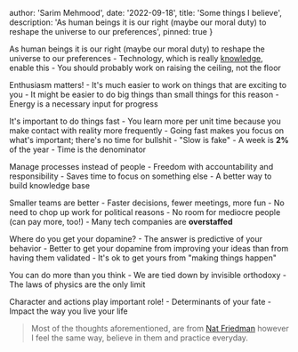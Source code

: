 
  author: 'Sarim Mehmood',
  date: '2022-09-18',
  title: 'Some things I believe',
  description:
    'As human beings it is our right (maybe our moral duty) to reshape the universe to our preferences',
  pinned: true
}


As human beings it is our right (maybe our moral duty) to reshape the universe to our preferences
    - Technology, which is really [knowledge](https://en.wikipedia.org/wiki/The_Beginning_of_Infinity), enable this
    - You should probably work on raising the ceiling, not the floor

Enthusiasm matters!
    - It's much easier to work on things that are exciting to you
    - It might be easier to do big things than small things for this reason
    - Energy is a necessary input for progress

It's important to do things fast
    - You learn more per unit time because you make contact with reality more frequently
    - Going fast makes you focus on what's important; there's no time for bullshit
    - "Slow is fake"
    - A week is **2%** of the year
    - Time is the denominator

Manage processes instead of people
    - Freedom with accountability and responsibility
    - Saves time to focus on something else
    - A better way to build knowledge base

Smaller teams are better
    - Faster decisions, fewer meetings, more fun
    - No need to chop up work for political reasons
    - No room for mediocre people (can pay more, too!)
    - Many tech companies are **overstaffed**

Where do you get your dopamine?
    - The answer is predictive of your behavior
    - Better to get your dopamine from improving your ideas than from having them validated
    - It's ok to get yours from "making things happen"

You can do more than you think
    - We are tied down by invisible orthodoxy
    - The laws of physics are the only limit

Character and actions play important role!
    - Determinants of your fate
    - Impact the way you live your life

> Most of the thoughts aforementioned, are from [Nat Friedman](https://nat.org) however
I feel the same way, believe in them and practice everyday.